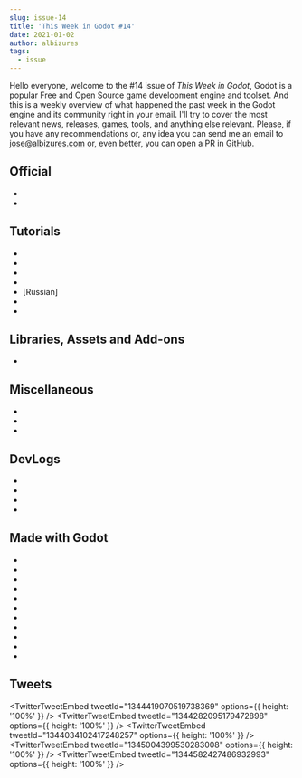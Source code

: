```yaml
---
slug: issue-14
title: 'This Week in Godot #14'
date: 2021-01-02
author: albizures
tags:
  - issue
---
```



Hello everyone, welcome to the #14 issue of _This Week in Godot_, Godot is a popular Free and Open Source game development engine and toolset. And this is a weekly overview of what happened the past week in the Godot engine and its community right in your email. I'll try to cover the most relevant news, releases, games, tools, and anything else relevant. Please, if you have any recommendations or, any idea you can send me an email to jose@albizures.com or, even better, you can open a PR in [GitHub](https://github.com/albizures/ThisWeekInGodot).

## Official

- <PostLink
  	label="Complex text layouts progress report #3"
  	link="https://godotengine.org/article/godot-web-export-progress-report-4"
  />
- <PostLink
  	label="Godot 2020 Year in Review: New Features for Godot 4.0 and 3.2.x"
  	link="https://youtu.be/3lm-veva15g"
  />

## Tutorials

- <PostLink
  	type="youtube"
  	label="Using an Object pool in Godot!"
  	link="https://youtu.be/UZ3W53roZ7w"
  />
- <PostLink
  	type="youtube"
  	label="Godot Multiplayer Tutorial - Server Side (NPC) Enemies | Godot Dedicated Server #15"
  	link="https://youtu.be/tj24IrCy1hs"
  />
- <PostLink
  	type="youtube"
  	label="Godot vehicle tutorial part 6 - Implementing a gear system"
  	link="https://youtu.be/7X7SM03bPQA"
  />
- <PostLink
  	type="youtube"
  	label="Godot Recipe: 3D Kinematic Car"
  	link="https://youtu.be/WhwSKyGjQq0"
  />
- [Russian] <PostLink type="youtube" label="Новости Godot 4, 2020 всё, моя RTS игра, уроки Godot 3.2" link="https://youtu.be/IZc0DYXUijQ" />
- <PostLink
  	type="youtube"
  	label="Stylized WaterShader Tutorial | No Textures required | Godot 3.2"
  	link="https://youtu.be/PgcMXPdQrLI"
  />
- <PostLink
  	type="youtube"
  	label="Machine States in Godot"
  	link="https://youtu.be/z_txws318FQ"
  />

## Libraries, Assets and Add-ons

- <PostLink
  	type="youtube"
  	source="https://github.com/imjp94/gd-YAFSM"
  	label="gd-YAFSM - Yet Another Finite State Machine plugin for Godot"
  	link="https://youtu.be/1a9O67xg3l0"
  />

## Miscellaneous

- <PostLink
  	label="Godotes #2 - Tags"
  	link="https://godotes.com/issues/godotes-2/"
  />
- <PostLink
  	type="youtube"
  	label="Web App Inspired State Management in My Godot Game"
  	link="https://youtu.be/FGtj7in9UUo"
  />
- <PostLink
  	type="youtube"
  	label="Top 5 Weekly Games [E04] - gotm.io"
  	link="https://youtu.be/AdX8FvPJgYs"
  />

## DevLogs

- <PostLink
  	type="youtube"
  	label="Procedural cave generation in Godot Engine | cave devlog #3"
  	link="https://youtu.be/S_PIJWFqI7g"
  />
- <PostLink
  	type="youtube"
  	label="How I'm Doing Open World Level Design in My Biopunk Rpg - Thouest Thee Devlog 6"
  	link="https://youtu.be/TUXyEun4ZIk"
  />
- <PostLink
  	type="youtube"
  	label="Making my first game in Godot - Devlog #0"
  	link="https://youtu.be/pptFjO7tRw8"
  />
- <PostLink
  	type="youtube"
  	label="Fireworks in Godot (DevLog #2)"
  	link="https://youtu.be/uTLcA9wTJnM"
  />

## Made with Godot

- <PostLink
  	type="youtube"
  	label="Godot 3.2 Multithreaded C++ LOD system test #2"
  	link="https://youtu.be/4xWTnD7X1jU"
  />
- <PostLink
  	type="youtube"
  	label="Could This Be A New Terrain Builder For Godot?"
  	link="https://youtu.be/okpKdrh3lZc"
  />
- <PostLink
  	label="Spectral Shift: A 2D puzzle platformer focused on color"
  	link="https://option2games.itch.io/spectral-shift"
  />
- <PostLink
  	label="New Year Simulator"
  	link="https://ggbot.itch.io/new-year-simulator"
  />
- <PostLink
  	label="Kutaru"
  	source="https://github.com/jaacko-torus/CompletionJam_20201227"
  	link="https://jaacko-torus.itch.io/kutaru"
  />
- <PostLink
  	label="Space 'n Lasers: A tile-based puzzle game"
  	link="https://ironjupiter.itch.io/space-n-lasers"
  />
- <PostLink
  	label="Storm Flight"
  	isMobile
  	link="https://criepstar.itch.io/storm-flight-web-export"
  />
- <PostLink
  	label="Plague MD: a medieval medicine simulator"
  	link="https://coscom-art-group.itch.io/plague-md"
  />
- <PostLink
  	label="BANESEED: a stylish top-down multi-directional shooter"
  	link="https://sebjugate.itch.io/baneseed"
  />
- <PostLink
  	label="Easing Gradient Generator"
  	link="https://yanorax.itch.io/easing-gradient-generator"
  />
- <PostLink
  	label="Eman Quest: a procedurally-generated mini-RPG with memory-based battle mechanics"
  	link="https://deengames.itch.io/eman-quest"
  />

## Tweets

<TwitterTweetEmbed tweetId="1344419070519738369" options={{ height: '100%' }} />
<TwitterTweetEmbed tweetId="1344282095179472898" options={{ height: '100%' }} />
<TwitterTweetEmbed tweetId="1344034102417248257" options={{ height: '100%' }} />
<TwitterTweetEmbed tweetId="1345004399530283008" options={{ height: '100%' }} />
<TwitterTweetEmbed tweetId="1344582427486932993" options={{ height: '100%' }} />
